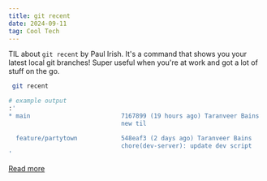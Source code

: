 ```yaml
---
title: git recent
date: 2024-09-11
tag: Cool Tech
---
```


TIL about `git recent` by Paul Irish. It's a command that shows you your latest
local git branches! Super useful when you're at work and got a lot of stuff on
the go.

```bash
 git recent

# example output
:'
* main                         7167899 (19 hours ago) Taranveer Bains
                               new til

  feature/partytown            548eaf3 (2 days ago) Taranveer Bains
                               chore(dev-server): update dev script
'
```

[Read more](https://paul.irish/git-recent.html)
